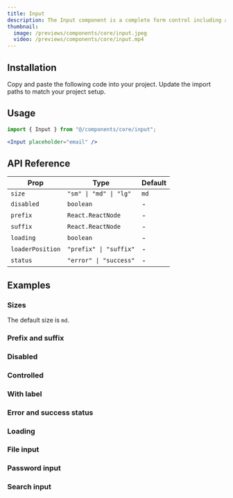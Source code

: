 ```yaml
---
title: Input
description: The Input component is a complete form control including a label, input, and help text.
thumbnail:
  image: /previews/components/core/input.jpeg
  video: /previews/components/core/input.mp4
---
```


<ComponentPreview name="demos/components/core/input/default" className="max-w-xs" />

## Installation

<Steps>
  <Step>Copy and paste the following code into your project.</Step>
  <ComponentSource name="components/core/default/input" />
  <Step>Update the import paths to match your project setup.</Step>
</Steps>

## Usage

```jsx
import { Input } from "@/components/core/input";
```

```jsx
<Input placeholder="email" />
```

## API Reference

| Prop             | Type                   | Default |
| ---------------- | ---------------------- | ------- |
| `size`           | `"sm" \| "md" \| "lg"` | `md`    |
| `disabled`       | `boolean`              | -       |
| `prefix`         | `React.ReactNode`      | -       |
| `suffix`         | `React.ReactNode`      | -       |
| `loading`        | `boolean`              | -       |
| `loaderPosition` | `"prefix" \| "suffix"` | -       |
| `status`         | `"error" \| "success"` | -       |

## Examples

### Sizes

The default size is `md`.

<ComponentPreview name="demos/components/core/input/sizes" className="max-w-lg" />

### Prefix and suffix

<ComponentPreview
  name="demos/components/core/input/prefix-and-suffix"
  className="max-w-xs"
/>

### Disabled

<ComponentPreview name="demos/components/core/input/disabled" className="max-w-xs" />

### Controlled

<ComponentPreview name="demos/components/core/input/controlled" className="max-w-xs" />

### With label

<ComponentPreview name="demos/components/core/input/with-label" className="max-w-xs" />

### Error and success status

<ComponentPreview name="demos/components/core/input/status" className="max-w-xs" />

### Loading

<ComponentPreview name="demos/components/core/input/loading" className="max-w-xs" />

### File input

<ComponentPreview name="demos/components/core/input/file-input" className="max-w-xs" />

### Password input

<ComponentPreview
  name="demos/components/core/input/password-input"
  className="max-w-xs"
/>

### Search input

<ComponentPreview name="demos/components/core/input/search-input" className="max-w-xs" />
